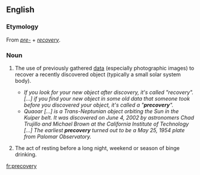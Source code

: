 ==English==

===Etymology===
From ''[[pre-]]'' + ''[[recovery]]''.

===Noun===
{{wikipedia}}
{{en-noun|-}}

# {{astronomy}} The use of previously gathered [[data]] (especially photographic images) to recover a recently discovered object (typically a small solar system body).
#* ''If you look for your new object after discovery, it's called "recovery". [...] if you find your new object in some old data that someone took before you discovered your object, it's called a "'''precovery'''".''
#* ''Quaoar [...] is a Trans-Neptunian object orbiting the Sun in the Kuiper belt. It was discovered on June 4, 2002 by astronomers Chad Trujillo and Michael Brown at the California Institute of Technology [...] The earliest '''precovery''' turned out to be a May 25, 1954 plate from Palomar Observatory.''
# {{slang}} The act of resting before a long night, weekend or season of binge drinking.

[[fr:precovery]]
